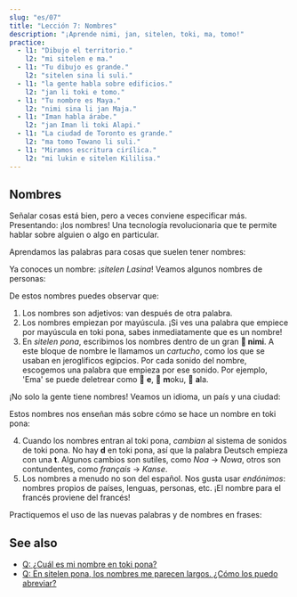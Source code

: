 ```yaml
---
slug: "es/07"
title: "Lección 7: Nombres"
description: "¡Aprende nimi, jan, sitelen, toki, ma, tomo!"
practice:
  - l1: "Dibujo el territorio."
    l2: "mi sitelen e ma."
  - l1: "Tu dibujo es grande."
    l2: "sitelen sina li suli."
  - l1: "la gente habla sobre edificios."
    l2: "jan li toki e tomo."
  - l1: "Tu nombre es Maya."
    l2: "nimi sina li jan Maja."
  - l1: "Iman habla árabe."
    l2: "jan Iman li toki Alapi."
  - l1: "La ciudad de Toronto es grande."
    l2: "ma tomo Towano li suli."
  - l1: "Miramos escritura cirílica."
    l2: "mi lukin e sitelen Kililisa."
---
```



## Nombres

Señalar cosas está bien, pero a veces conviene especificar más. Presentando: ¡los nombres! Una tecnología revolucionaria que te permite hablar sobre alguien o algo en particular.

Aprendamos las palabras para cosas que suelen tener nombres:

<List>
  <Word sl="nimi" m="nombre, palabra" />
  <Word sl="jan" m="persona" />
  <Word sl="sitelen" m="imagen, escritura; dibujar, escribir" />
  <Word sl="toki" m="habla, idioma; hablar" />
  <Word sl="ma" m="tierra, lugar, país" />
  <Word sl="tomo" m="edificio, habitación, casa" />
</List>

Ya conoces un nombre: ¡_sitelen Lasina_! Veamos algunos nombres de personas:

<List>
  <Sentence sl="jan Nowa" m="persona llamada Noa (del español 'Noa')" />
  <Sentence sl="jan Ema" m="persona llamada Emma (del español 'Emma')" />
</List>

De estos nombres puedes observar que:

1. Los nombres son adjetivos: van después de otra palabra.
2. Los nombres empiezan por mayúscula. ¡Si ves una palabra que empiece por mayúscula en toki pona, sabes inmediatamente que es un nombre!
3. En _sitelen pona_, escribimos los nombres dentro de un gran **󱥂 nimi**. A este bloque de nombre le llamamos un _cartucho_, como los que se usaban en jeroglíficos egipcios. Por cada sonido del nombre, escogemos una palabra que empieza por ese sonido. Por ejemplo, 'Ema' se puede deletrear como 󱤉 **e**, 󱤶 **m**oku, 󱤂 **a**la. 

¡No solo la gente tiene nombres! Veamos un idioma, un país y una ciudad:

<List>
  <Sentence
    sl="toki Kanse"
    m="idioma llamado francés (del francés 'français')"
  />
  <Sentence sl="ma Tosi" m="tierra llamada Alemania (del alemán 'Deutsch')" />
  <Sentence
    sl="ma tomo Wasawa"
    m="tierra de edificios llamada Varsovia (del polaco 'Warszawa')"
  />
</List>

Estos nombres nos enseñan más sobre cómo se hace un nombre en toki pona:

4. Cuando los nombres entran al toki pona, _cambian_ al sistema de sonidos de toki pona. No hay **d** en toki pona, así que la palabra Deutsch empieza con una **t**. Algunos cambios son sutiles, como _Noa_ → _Nowa_, otros son contundentes, como _français_ → _Kanse_.
5. Los nombres a menudo no son del español. Nos gusta usar _endónimos_: nombres propios de países, lenguas, personas, etc. ¡El nombre para el francés proviene del francés!

Practiquemos el uso de las nuevas palabras y de nombres en frases:

<List>
  <Sentence sl="waso li lukin e ma." m="El pájaro mira la tierra." />
  <Sentence sl="jan li toki e tomo." m="La gente habla sobre una casa." />
  <Sentence sl="jan pona li toki pona." m="Las personas simpáticas hablan bien." />
  <Sentence sl="nimi ona li jan Kenta." m="Su nombre es Kenta." />
  <Sentence sl="jan Sunita li sitelen e pipi." m="Sunita dibuja un insecto." />
  <Sentence sl="jan Nina li toki Kanse." m="Nina habla francés." />
  <Sentence sl="jan Ema li sona pona e ma Tosi." m="Emma conoce bien Alemania." />
</List>

<Practice exercises={frontmatter.practice} client:load />

## See also
* [Q: ¿Cuál es mi nombre en toki pona?](es/make-a-name)
* [Q: En sitelen pona, los nombres me parecen largos. ¿Cómo los puedo abreviar?](es/simpler-cartouches)

